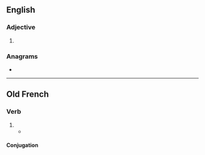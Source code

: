 ==English==

===Adjective===
{{head|en|comparative adjective}}

# {{en-comparative of|touchy}}

===Anagrams===
* {{anagrams|en|a=cehiortu|couthier}}

----

==Old French==

===Verb===
{{head|fro|verb}}

# {{alternative form of|tochier|lang=fro}}
#* {{quote-book|title=[[s:fr:Yvain ou le Chevalier au Lion|Yvain ou le Chevalier au Lion]]|author={{w|Christian of Troyes}}|year=circa 1170|passage=Qu'il me vit vers lui aprochier.<br>Je ne soi s'il me vaut '''touchier'''[.]|translation=He saw me coming toward him.<br>I did not know if it was worth touching him.}}

====Conjugation====
{{fro-conj-ier}}